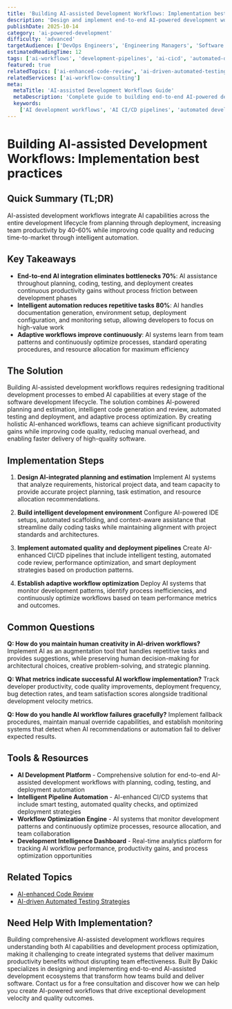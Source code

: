```yaml
---
title: 'Building AI-assisted Development Workflows: Implementation best practices'
description: 'Design and implement end-to-end AI-powered development workflows that integrate AI assistance across coding, testing, deployment, and monitoring for 40-60% productivity gains.'
publishDate: 2025-10-14
category: 'ai-powered-development'
difficulty: 'advanced'
targetAudience: ['DevOps Engineers', 'Engineering Managers', 'Software Architects']
estimatedReadingTime: 12
tags: ['ai-workflows', 'development-pipelines', 'ai-cicd', 'automated-development']
featured: true
relatedTopics: ['ai-enhanced-code-review', 'ai-driven-automated-testing']
relatedServices: ['ai-workflow-consulting']
meta:
  metaTitle: 'AI-assisted Development Workflows Guide'
  metaDescription: 'Complete guide to building end-to-end AI-powered development workflows for enhanced productivity and automation.'
  keywords:
    ['AI development workflows', 'AI CI/CD pipelines', 'automated development', 'AI-assisted software development']
---
```


# Building AI-assisted Development Workflows: Implementation best practices

## Quick Summary (TL;DR)

AI-assisted development workflows integrate AI capabilities across the entire development lifecycle from planning through deployment, increasing team productivity by 40-60% while improving code quality and reducing time-to-market through intelligent automation.

## Key Takeaways

- **End-to-end AI integration eliminates bottlenecks 70%**: AI assistance throughout planning, coding, testing, and deployment creates continuous productivity gains without process friction between development phases
- **Intelligent automation reduces repetitive tasks 80%**: AI handles documentation generation, environment setup, deployment configuration, and monitoring setup, allowing developers to focus on high-value work
- **Adaptive workflows improve continuously**: AI systems learn from team patterns and continuously optimize processes, standard operating procedures, and resource allocation for maximum efficiency

## The Solution

Building AI-assisted development workflows requires redesigning traditional development processes to embed AI capabilities at every stage of the software development lifecycle. The solution combines AI-powered planning and estimation, intelligent code generation and review, automated testing and deployment, and adaptive process optimization. By creating holistic AI-enhanced workflows, teams can achieve significant productivity gains while improving code quality, reducing manual overhead, and enabling faster delivery of high-quality software.

## Implementation Steps

1. **Design AI-integrated planning and estimation**
   Implement AI systems that analyze requirements, historical project data, and team capacity to provide accurate project planning, task estimation, and resource allocation recommendations.

2. **Build intelligent development environment**
   Configure AI-powered IDE setups, automated scaffolding, and context-aware assistance that streamline daily coding tasks while maintaining alignment with project standards and architectures.

3. **Implement automated quality and deployment pipelines**
   Create AI-enhanced CI/CD pipelines that include intelligent testing, automated code review, performance optimization, and smart deployment strategies based on production patterns.

4. **Establish adaptive workflow optimization**
   Deploy AI systems that monitor development patterns, identify process inefficiencies, and continuously optimize workflows based on team performance metrics and outcomes.

## Common Questions

**Q: How do you maintain human creativity in AI-driven workflows?**
Implement AI as an augmentation tool that handles repetitive tasks and provides suggestions, while preserving human decision-making for architectural choices, creative problem-solving, and strategic planning.

**Q: What metrics indicate successful AI workflow implementation?**
Track developer productivity, code quality improvements, deployment frequency, bug detection rates, and team satisfaction scores alongside traditional development velocity metrics.

**Q: How do you handle AI workflow failures gracefully?**
Implement fallback procedures, maintain manual override capabilities, and establish monitoring systems that detect when AI recommendations or automation fail to deliver expected results.

## Tools & Resources

- **AI Development Platform** - Comprehensive solution for end-to-end AI-assisted development workflows with planning, coding, testing, and deployment automation
- **Intelligent Pipeline Automation** - AI-enhanced CI/CD systems that include smart testing, automated quality checks, and optimized deployment strategies
- **Workflow Optimization Engine** - AI systems that monitor development patterns and continuously optimize processes, resource allocation, and team collaboration
- **Development Intelligence Dashboard** - Real-time analytics platform for tracking AI workflow performance, productivity gains, and process optimization opportunities

## Related Topics

- [AI-enhanced Code Review]({{/topics/ai-enhanced-code-review}})
- [AI-driven Automated Testing Strategies]({{/topics/ai-driven-automated-testing}})

## Need Help With Implementation?

Building comprehensive AI-assisted development workflows requires understanding both AI capabilities and development process optimization, making it challenging to create integrated systems that deliver maximum productivity benefits without disrupting team effectiveness. Built By Dakic specializes in designing and implementing end-to-end AI-assisted development ecosystems that transform how teams build and deliver software. Contact us for a free consultation and discover how we can help you create AI-powered workflows that drive exceptional development velocity and quality outcomes.

